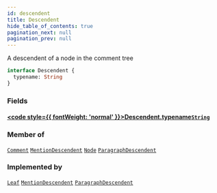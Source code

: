 ```yaml
---
id: descendent
title: Descendent
hide_table_of_contents: true
pagination_next: null
pagination_prev: null
---
```








A descendent of a node in the comment tree

```graphql
interface Descendent {
  typename: String
}
```


### Fields

#### [<code style={{ fontWeight: 'normal' }}>Descendent.<b>typename</b></code>](#)<Bullet />[`String`](/docs/schemas/mikro/scalars/string) <Badge class="secondary" text="scalar"/>
> 
> 



### Member of

[`Comment`](/docs/schemas/mikro/objects/comment)  <Badge class="secondary" text="object"/><Bullet />[`MentionDescendent`](/docs/schemas/mikro/objects/mention-descendent)  <Badge class="secondary" text="object"/><Bullet />[`Node`](/docs/schemas/mikro/interfaces/node)  <Badge class="secondary" text="interface"/><Bullet />[`ParagraphDescendent`](/docs/schemas/mikro/objects/paragraph-descendent)  <Badge class="secondary" text="object"/>

### Implemented by

[`Leaf`](/docs/schemas/mikro/objects/leaf)  <Badge class="secondary" text="object"/><Bullet />[`MentionDescendent`](/docs/schemas/mikro/objects/mention-descendent)  <Badge class="secondary" text="object"/><Bullet />[`ParagraphDescendent`](/docs/schemas/mikro/objects/paragraph-descendent)  <Badge class="secondary" text="object"/>




